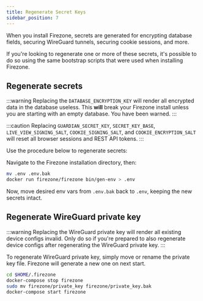 ```yaml
---
title: Regenerate Secret Keys
sidebar_position: 7
---
```


When you install Firezone, secrets are generated for encrypting database
fields, securing WireGuard tunnels, securing cookie sessions, and more.

If you're looking to regenerate one or more of these secrets, it's possible
to do so using the same bootstrap scripts that were used when installing
Firezone.

## Regenerate secrets

:::warning
Replacing the `DATABASE_ENCRYPTION_KEY` will render all encrypted data in the
database useless. This **will** break your Firezone install unless you are
starting with an empty database. You have been warned.
:::

:::caution
Replacing `GUARDIAN_SECRET_KEY`, `SECRET_KEY_BASE`, `LIVE_VIEW_SIGNING_SALT`,
`COOKIE_SIGNING_SALT`, and `COOKIE_ENCRYPTION_SALT` will reset all browser
sessions and REST API tokens.
:::

Use the procedure below to regenerate secrets:

<Tabs>
<TabItem value="docker" label="Docker" default>

Navigate to the Firezone installation directory, then:

```bash
mv .env .env.bak
docker run firezone/firezone bin/gen-env > .env
```

Now, move desired env vars from `.env.bak` back to `.env`, keeping
the new secrets intact.

</TabItem>
</Tabs>

## Regenerate WireGuard private key

:::warning
Replacing the WireGuard private key will render all existing device configs
invalid. Only do so if you're prepared to also regenerate device configs
after regenerating the WireGuard private key.
:::

To regenerate WireGuard private key, simply move or rename the private key file.
Firezone will generate a new one on next start.

<Tabs>
<TabItem value="docker" label="Docker" default>

```bash
cd $HOME/.firezone
docker-compose stop firezone
sudo mv firezone/private_key firezone/private_key.bak
docker-compose start firezone
```

</TabItem>
</Tabs>
